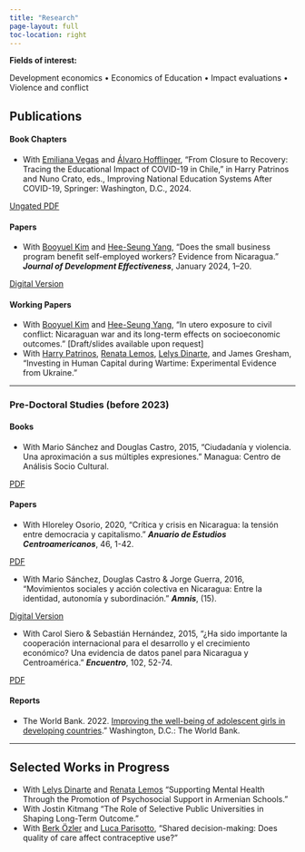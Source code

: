 ```yaml
---
title: "Research"
page-layout: full
toc-location: right
---
```


**Fields of interest:** 

Development economics • Economics of Education • Impact evaluations • Violence and conflict

## Publications

#### Book Chapters
- With [Emiliana Vegas](https://www.emilianavegas.com/) and [Álvaro Hofflinger](https://alvarohofflinger.com/), "From Closure to Recovery: Tracing the Educational Impact of COVID-19 in Chile," in Harry Patrinos and Nuno Crato, eds., Improving National Education Systems After COVID-19, Springer: Washington, D.C., 2024. 

[Ungated PDF](../files/pdfs/vegas_et_al_2024_chile.pdf){.btn .btn-outline-primary .btn role="button" data-toggle="tooltip" title="PDF"}

#### Papers
- With [Booyuel Kim](https://sites.google.com/site/booyuelkim/home) and [Hee-Seung Yang](https://sites.google.com/site/heeseungyang/), "Does the small business program benefit self-employed workers? Evidence from Nicaragua." *__Journal of Development Effectiveness__*, January 2024, 1–20. 

[Digital Version](https://www.tandfonline.com/doi/full/10.1080/19439342.2023.2300138#:~:text=Using%20data%20from%20three%20rounds,%2Demployed%20workers'%20earnings%20overall.){.btn .btn-outline-primary .btn role="button" data-toggle="tooltip" title="PDF"}

#### Working Papers
- With [Booyuel Kim](https://sites.google.com/site/booyuelkim/home) and [Hee-Seung Yang](https://sites.google.com/site/heeseungyang/), "In utero exposure to civil conflict: Nicaraguan war and its long-term effects on socioeconomic outcomes." [Draft/slides available upon request]
- With [Harry Patrinos](https://hpatrinos.com/), [Renata Lemos](https://renatalemos.com/), [Lelys Dinarte](https://sites.google.com/view/lelys-dinarte/home), and James Gresham, "Investing in Human Capital during Wartime: Experimental Evidence from Ukraine."

---

### Pre-Doctoral Studies (before 2023)

#### Books
- With Mario Sánchez and Douglas Castro, 2015, "Ciudadanía y violencia. Una aproximación a sus múltiples expresiones." Managua: Centro de Análisis Socio Cultural.

[PDF](http://biblioteca.clacso.edu.ar/Nicaragua/casc-uca/20150313124733/Ciudadania-y-violencia.pdf){.btn .btn-outline-primary .btn role="button" data-toggle="tooltip" title="PDF"}

#### Papers
- With Hloreley Osorio, 2020, "Crítica y crisis en Nicaragua: la tensión entre democracia y capitalismo." *__Anuario de Estudios Centroamericanos__*, 46, 1-42. 

[PDF](https://revistas.ucr.ac.cr/index.php/anuario/article/view/45081){.btn .btn-outline-primary .btn role="button" data-toggle="tooltip" title="Github Repo"}

- With Mario Sánchez, Douglas Castro & Jorge Guerra, 2016, "Movimientos sociales y acción colectiva en Nicaragua: Entre la identidad, autonomía y subordinación." *__Amnis__*, (15). 

[Digital Version](https://amnis.revues.org/2813){.btn .btn-outline-primary .btn role="button" data-toggle="tooltip" title="PDF"}

- With Carol Siero & Sebastián Hernández, 2015, "¿Ha sido importante la cooperación internacional para el desarrollo y el crecimiento económico? Una evidencia de datos panel para Nicaragua y Centroamérica." *__Encuentro__*, 102, 52-74. 

[PDF](https://revistasnicaragua.cnu.edu.ni/index.php/encuentro/article/view/2817){.btn .btn-outline-primary .btn role="button" data-toggle="tooltip" title="PDF"}


#### Reports
- The World Bank. 2022. [Improving the well-being of adolescent girls in developing countries](https://documents1.worldbank.org/curated/en/099025312242111019/pdf/P1699940bcc13001a083820804f74e8151b.pdf)." Washington, D.C.: The World Bank.

---

## Selected Works in Progress

- With [Lelys Dinarte](https://sites.google.com/view/lelys-dinarte/home) and [Renata Lemos](https://renatalemos.com/) "Supporting Mental Health Through the Promotion of Psychosocial Support in Armenian Schools."
- With Jostin Kitmang "The Role of Selective Public Universities in Shaping Long-Term Outcome."
- With [Berk Özler](https://sites.google.com/site/decrgberkozler/home) and [Luca Parisotto](https://sites.google.com/view/lucaparisotto/home), "Shared decision-making: Does quality of care affect contraceptive use?"

<!-- ## Publications -->

<!-- ### Books  -->

<!-- - With [Emiliana Vegas](https://www.emilianavegas.com/) and [Álvaro Hofflinger](https://alvarohofflinger.com/), "From Closure to Recovery: Tracing the Educational Impact of COVID-19 in Chile," in Harry Patrinos and Nuno Crato, eds., Improving National Education Systems After COVID-19, Springer: Washington, D.C., 2024. [Ungated PDF](../files/pdfs/vegas_et_al_2024_chile.pdf){.btn .btn-outline-primary .btn role="button" data-toggle="tooltip" title="Github Repo"} -->

<!-- - With Mario Sánchez and Douglas Castro, 2015, "Ciudadanía y violencia. Una aproximación a sus múltiples expresiones." Managua: Centro de Análisis Socio Cultural. [PDF](http://biblioteca.clacso.edu.ar/Nicaragua/casc-uca/20150313124733/Ciudadania-y-violencia.pdf){.btn .btn-outline-primary .btn role="button" data-toggle="tooltip" title="Github Repo"} -->

<!-- ### Papers -->

<!-- - With [Booyuel Kim](https://sites.google.com/site/booyuelkim/home) and [Hee-Seung Yang](https://sites.google.com/site/heeseungyang/), "Does the  small business program benefit self-employed workers? Evidence from Nicaragua." *__Journal of Development Effectiveness__*, January 2024, 1–20. [Digital Version](https://www.tandfonline.com/doi/full/10.1080/19439342.2023.2300138#:~:text=Using%20data%20from%20three%20rounds,%2Demployed%20workers'%20earnings%20overall.){.btn .btn-outline-primary .btn role="button" data-toggle="tooltip" title="Github Repo"} -->

<!-- - With Hloreley Osorio, 2020, "Crítica y crisis en Nicaragua: la tensión entre democracia y capitalismo." *__Anuario de Estudios Centroamericanos__*, 46, 1-42. [PDF](https://revistas.ucr.ac.cr/index.php/anuario/article/view/45081){.btn .btn-outline-primary .btn role="button" data-toggle="tooltip" title="Github Repo"} -->

<!-- - With Mario Sánchez, Douglas Castro & Jorge Guerra, 2016, "Movimientos sociales y acción colectiva en Nicaragua: Entre la identidad, autonomía y subordinación." *__Amnis__*, (15). [[Digital Version]](https://amnis.revues.org/2813) -->

<!-- - With Carol Siero & Sebastián Hernández, 2015, "¿Ha sido importante la cooperación internacional para el desarrollo y el crecimiento económico? Una evidencia de datos panel para Nicaragua y Centroamérica." *__Encuentro__*, 102, 52-74. [[PDF]](https://revistasnicaragua.cnu.edu.ni/index.php/encuentro/article/view/2817) -->

<!-- ### Working Papers -->

<!-- - With [Booyuel Kim](https://sites.google.com/site/booyuelkim/home) and [Hee-Seung Yang](https://sites.google.com/site/heeseungyang/), "In utero exposure to civil conflict: Nicaraguan war and its long-term effects on socioeconomic outcomes." [Draft/slides available upon request] -->

<!-- - With [Harry Patrinos](https://hpatrinos.com/), [Renata Lemos](https://renatalemos.com/), [Lelys Dinarte](https://sites.google.com/view/lelys-dinarte/home), and James Gresham, "Investing in Human Capital during Wartime: Experimental Evidence from Ukraine." -->

<!-- ### Reports -->

<!-- - The World Bank. 2022. [Improving the well-being of adolescent girls in developing countries](https://documents1.worldbank.org/curated/en/099025312242111019/pdf/P1699940bcc13001a083820804f74e8151b.pdf)." Washington, D.C.: The World Bank -->

<!-- ## Selected works in progress -->

<!-- - With [Lelys Dinarte](https://sites.google.com/view/lelys-dinarte/home) and [Renata Lemos](https://renatalemos.com/) "Supporting Mental Health Through the Promotion of Psychosocial Support in Armenian Schools." -->

<!-- - With Jostin Kitmang "The Role of Selective Public Universities in Shaping Long-Term Outcome." -->

<!-- - With [Berk Özler](https://sites.google.com/site/decrgberkozler/home) and [Luca Parisotto](https://sites.google.com/view/lucaparisotto/home), "Shared decision-making: Does quality of care affect contraceptive use?" -->

<!-- - "Abortion Ban and Socioeconomic Outcomes: Evidence from Nicaragua." -->
